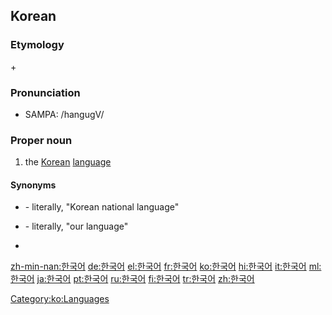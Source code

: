 ==Korean==
{{ko-sort|ㅎ}}
===Etymology===
{{ko-inline|한국|Hanguk|Korea|韓國}} + {{ko-inline|어|eo|language|語}}

===Pronunciation===
{{ko-pron|ipa=[haːngugʌ]|phon=한ː국어|rr=Hangugeo}}
*SAMPA: /hangugV/

===Proper noun===
{{ko-pos|proper noun|rv=Hangugeo|hanja=韓國語}}

# the [[Korean]] [[language]]

====Synonyms====
* {{ko-inline|한국말|Hangungmal}} - literally, "Korean national language"
* {{ko-inline|우리말|Urimal}} - literally, "our language"
* {{ko-inline|조선어|4=朝鮮語|Joseoneo}}

[[Category:ko:Languages]]

[[zh-min-nan:한국어]]
[[de:한국어]]
[[el:한국어]]
[[fr:한국어]]
[[ko:한국어]]
[[hi:한국어]]
[[it:한국어]]
[[ml:한국어]]
[[ja:한국어]]
[[pt:한국어]]
[[ru:한국어]]
[[fi:한국어]]
[[tr:한국어]]
[[zh:한국어]]